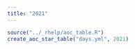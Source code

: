 ```yaml
---
title: "2021"
---
```


```r
source("../_rhelp/aoc_table.R")
create_aoc_star_table("days.yml", 2021)
```
